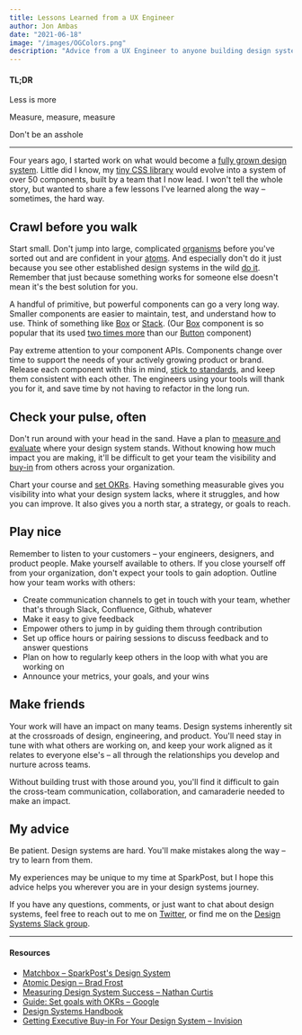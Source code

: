 ```yaml
---
title: Lessons Learned from a UX Engineer
author: Jon Ambas
date: "2021-06-18"
image: "/images/OGColors.png"
description: "Advice from a UX Engineer to anyone building design systems"
---
```


#### TL;DR

Less is more

Measure, measure, measure

Don't be an asshole

---

Four years ago, I started work on what would become a [fully grown design system](http://design.sparkpost.com/). Little did I know, my [tiny CSS library](https://github.com/SparkPost/styles) would evolve into a system of over 50 components, built by a team that I now lead. I won't tell the whole story, but wanted to share a few lessons I've learned along the way – sometimes, the hard way.

## Crawl before you walk

Start small. Don't jump into large, complicated [organisms](https://bradfrost.com/blog/post/atomic-web-design/#organisms) before you've sorted out and are confident in your [atoms](https://bradfrost.com/blog/post/atomic-web-design/#atoms). And especially don't do it just because you see other established design systems in the wild [do it](https://polaris.shopify.com/components/structure/page#navigation). Remember that just because something works for someone else doesn't mean it's the best solution for you.

A handful of primitive, but powerful components can go a very long way. Smaller components are easier to maintain, test, and understand how to use. Think of something like [Box](https://seek-oss.github.io/braid-design-system/components/Box) or [Stack](https://seek-oss.github.io/braid-design-system/components/Stack). (Our [Box](https://design.sparkpost.com/components/box/api) component is so popular that its used [two times more](https://ux-okr-dashboard.vercel.app/) than our [Button](https://design.sparkpost.com/components/button/api) component)

Pay extreme attention to your component APIs. Components change over time to support the needs of your actively growing product or brand. Release each component with this in mind, [stick to standards](https://jonambas.com/posts/component-api-standards), and keep them consistent with each other. The engineers using your tools will thank you for it, and save time by not having to refactor in the long run.

## Check your pulse, often

Don't run around with your head in the sand. Have a plan to [measure and evaluate](https://medium.com/eightshapes-llc/measuring-design-system-success-d0513a93dd96) where your design system stands. Without knowing how much impact you are making, it'll be difficult to get your team the visibility and [buy-in](https://www.invisionapp.com/inside-design/getting-executive-ok-design-system/) from others across your organization.

Chart your course and [set OKRs](https://www.whatmatters.com/resources/google-okr-playbook/). Having something measurable gives you visibility into what your design system lacks, where it struggles, and how you can improve. It also gives you a north star, a strategy, or goals to reach.

## Play nice

Remember to listen to your customers – your engineers, designers, and product people. Make yourself available to others. If you close yourself off from your organization, don't expect your tools to gain adoption. Outline how your team works with others:

- Create communication channels to get in touch with your team, whether that's through Slack, Confluence, Github, whatever
- Make it easy to give feedback
- Empower others to jump in by guiding them through contribution
- Set up office hours or pairing sessions to discuss feedback and to answer questions
- Plan on how to regularly keep others in the loop with what you are working on
- Announce your metrics, your goals, and your wins

## Make friends

Your work will have an impact on many teams. Design systems inherently sit at the crossroads of design, engineering, and product. You'll need stay in tune with what others are working on, and keep your work aligned as it relates to everyone else's – all through the relationships you develop and nurture across teams.

Without building trust with those around you, you'll find it difficult to gain the cross-team communication, collaboration, and camaraderie needed to make an impact.

## My advice

Be patient. Design systems are hard. You'll make mistakes along the way – try to learn from them.

My experiences may be unique to my time at SparkPost, but I hope this advice helps you wherever you are in your design systems journey.

If you have any questions, comments, or just want to chat about design systems, feel free to reach out to me on [Twitter](https://twitter.com/jonambas), or find me on the [Design Systems Slack group](https://design.systems/slack/).

---

#### Resources

- [Matchbox – SparkPost's Design System](http://design.sparkpost.com/)
- [Atomic Design – Brad Frost](https://bradfrost.com/blog/post/atomic-web-design/)
- [Measuring Design System Success – Nathan Curtis](https://medium.com/eightshapes-llc/measuring-design-system-success-d0513a93dd96)
- [Guide: Set goals with OKRs – Google](https://rework.withgoogle.com/guides/set-goals-with-okrs/steps/introduction/)
- [Design Systems Handbook](https://www.designbetter.co/design-systems-handbook)
- [Getting Executive Buy-in For Your Design System – Invision](https://www.invisionapp.com/inside-design/getting-executive-ok-design-system/)
